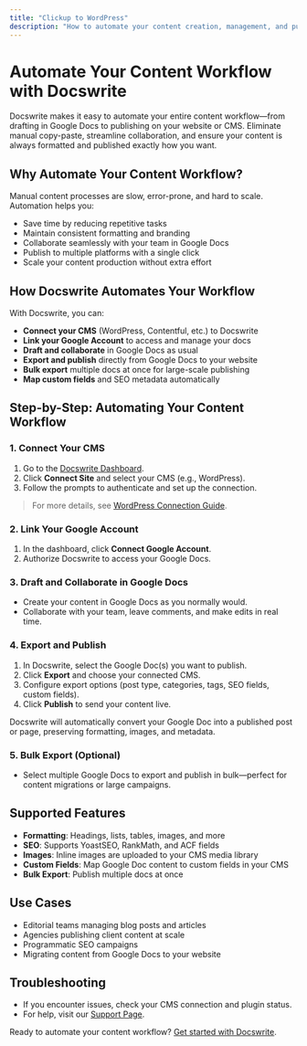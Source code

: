 ```yaml
---
title: "Clickup to WordPress"
description: "How to automate your content creation, management, and publishing process using Google Docs and Docswrite."
---
```


# Automate Your Content Workflow with Docswrite

Docswrite makes it easy to automate your entire content workflow—from drafting in Google Docs to publishing on your website or CMS. Eliminate manual copy-paste, streamline collaboration, and ensure your content is always formatted and published exactly how you want.

## Why Automate Your Content Workflow?

Manual content processes are slow, error-prone, and hard to scale. Automation helps you:

- Save time by reducing repetitive tasks
- Maintain consistent formatting and branding
- Collaborate seamlessly with your team in Google Docs
- Publish to multiple platforms with a single click
- Scale your content production without extra effort

## How Docswrite Automates Your Workflow

With Docswrite, you can:

- **Connect your CMS** (WordPress, Contentful, etc.) to Docswrite
- **Link your Google Account** to access and manage your docs
- **Draft and collaborate** in Google Docs as usual
- **Export and publish** directly from Google Docs to your website
- **Bulk export** multiple docs at once for large-scale publishing
- **Map custom fields** and SEO metadata automatically

## Step-by-Step: Automating Your Content Workflow

### 1. Connect Your CMS

1. Go to the [Docswrite Dashboard](https://docswrite.com/dashboard).
2. Click **Connect Site** and select your CMS (e.g., WordPress).
3. Follow the prompts to authenticate and set up the connection.

> For more details, see [WordPress Connection Guide](/essentials/wordpress-connection).

### 2. Link Your Google Account

1. In the dashboard, click **Connect Google Account**.
2. Authorize Docswrite to access your Google Docs.

### 3. Draft and Collaborate in Google Docs

- Create your content in Google Docs as you normally would.
- Collaborate with your team, leave comments, and make edits in real time.

### 4. Export and Publish

1. In Docswrite, select the Google Doc(s) you want to publish.
2. Click **Export** and choose your connected CMS.
3. Configure export options (post type, categories, tags, SEO fields, custom fields).
4. Click **Publish** to send your content live.

Docswrite will automatically convert your Google Doc into a published post or page, preserving formatting, images, and metadata.

### 5. Bulk Export (Optional)

- Select multiple Google Docs to export and publish in bulk—perfect for content migrations or large campaigns.

## Supported Features

- **Formatting**: Headings, lists, tables, images, and more
- **SEO**: Supports YoastSEO, RankMath, and ACF fields
- **Images**: Inline images are uploaded to your CMS media library
- **Custom Fields**: Map Google Doc content to custom fields in your CMS
- **Bulk Export**: Publish multiple docs at once

## Use Cases

- Editorial teams managing blog posts and articles
- Agencies publishing client content at scale
- Programmatic SEO campaigns
- Migrating content from Google Docs to your website

## Troubleshooting

- If you encounter issues, check your CMS connection and plugin status.
- For help, visit our [Support Page](https://docswrite.com/support).

Ready to automate your content workflow? [Get started with Docswrite](https://docswrite.com/).
